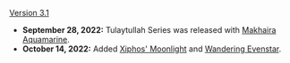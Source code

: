 {{Change History/Header}}
[[Version 3.1]]
* '''September 28, 2022:''' Tulaytullah Series was released with [[Makhaira Aquamarine]].
* '''October 14, 2022:''' Added [[Xiphos' Moonlight]] and [[Wandering Evenstar]].